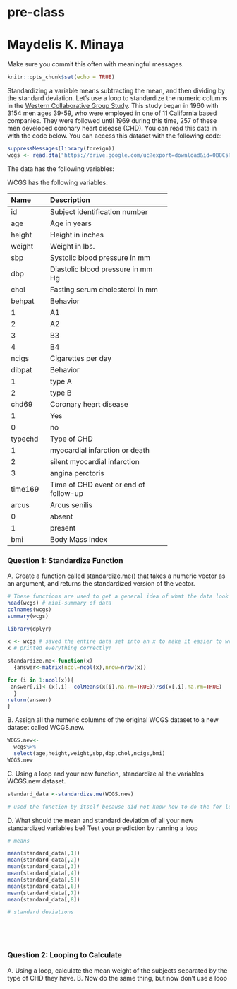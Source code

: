 # pre-class
# Maydelis K. Minaya

Make sure you commit this often with meaningful messages. 

```r
knitr::opts_chunk$set(echo = TRUE)
```

Standardizing a variable means subtracting the mean, and then dividing by the standard deviation. Let’s use a loop to standardize the numeric columns in the [Western Collaborative Group Study](https://clinicaltrials.gov/ct2/show/NCT00005174). This study began in 1960 with 3154 men ages 39-59, who were employed in one of 11 California based companies. They were followed until 1969 during this time, 257 of these men developed coronary heart disease (CHD). You can read this data in with the code below. You can access this dataset with the following code:

```R

suppressMessages(library(foreign))
wcgs <- read.dta("https://drive.google.com/uc?export=download&id=0B8CsRLdwqzbzYWxfN3ExQllBQkU")
```

The data has the following variables:



WCGS has the following variables:

-----------------------------------------------------------
Name    Description
------- -------------------------------------------
id      Subject identification number

age     Age in years

height  Height in inches

weight  Weight in lbs.

sbp     Systolic blood pressure in mm 

dbp     Diastolic blood pressure in mm Hg

chol    Fasting serum cholesterol in mm 

behpat  Behavior

  1       A1

  2       A2

  3       B3

  4       B4

ncigs   Cigarettes per day

dibpat  Behavior

1       type A

2       type B

chd69   Coronary heart disease

1       Yes

0       no

typechd Type of CHD

1       myocardial infarction or death

2       silent myocardial infarction

3       angina perctoris

time169 Time of CHD event or end of follow-up

arcus   Arcus senilis

0       absent

1       present

bmi     Body Mass Index
-----------------------------------------------------------




### Question 1: Standardize Function

A. Create a function called standardize.me() that takes a numeric vector as an argument, and returns the standardized version of the vector. 

``` r
# These functions are used to get a general idea of what the data look like
head(wcgs) # mini-summary of data
colnames(wcgs)
summary(wcgs)

library(dplyr)

x <- wcgs # saved the entire data set into an x to make it easier to write the function
x # printed everything correctly!

standardize.me<-function(x)
  {answer<-matrix(ncol=ncol(x),nrow=nrow(x))

for (i in 1:ncol(x)){
 answer[,i]<-(x[,i]- colMeans(x[i],na.rm=TRUE))/sd(x[,i],na.rm=TRUE)
  }
return(answer)
}

```

B. Assign all the numeric columns of the original WCGS dataset to a new dataset called WCGS.new.
``` r
WCGS.new<-
  wcgs%>%
  select(age,height,weight,sbp,dbp,chol,ncigs,bmi)
WCGS.new

```

C. Using a loop and your new function, standardize all the variables WCGS.new dataset.

``` r
standard_data <-standardize.me(WCGS.new)

# used the function by itself because did not know how to do the for loop!
```


D. What should the mean and standard deviation of all your new standardized variables be? Test your prediction by running a loop

``` r

# means

mean(standard_data[,1])
mean(standard_data[,2])
mean(standard_data[,3])
mean(standard_data[,4])
mean(standard_data[,5])
mean(standard_data[,6])
mean(standard_data[,7])
mean(standard_data[,8])

# standard deviations






```


### Question 2: Looping to Calculate

A. Using a loop, calculate the mean weight of the subjects separated by the type of CHD they have.
B. Now do the same thing, but now don’t use a loop

